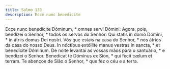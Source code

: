 ```yaml
---
title: Salmo 133
description: Ecce nunc benedicite
---
```


<div class="side-by-side not-content">
  <span class="text-justify">
    Ecce nunc benedícite Dóminum, * omnes servi Dómini:
  </span>
  <span class="text-justify">
    Agora, pois, bendizei o Senhor, * todos os servos do Senhor:
  </span>
  <span class="text-justify">
    Qui statis in domo Dómini, * in átriis domus Dei nostri.
  </span>
  <span class="text-justify">
    Vós que estais na casa do Senhor, * nos átrios da casa do nosso Deus.
  </span>
  <span class="text-justify">
    In nóctibus extóllite manus vestras in sancta, * et benedícite Dóminum.
  </span>
  <span class="text-justify">
    De noite levantai as vossas mãos para o santuário, * e bendizei o Senhor.
  </span>
  <span class="text-justify">
    Benedícat te Dóminus ex Sion, * qui fecit cælum et terram.
  </span>
  <span class="text-justify">
    Te abençoe de Sião o Senhor, * que fez o céu e a terra.
  </span>
</div>
